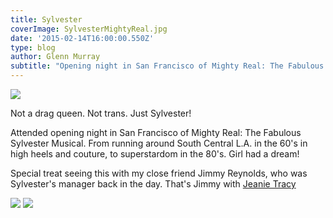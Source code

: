 ---
title: Sylvester
coverImage: SylvesterMightyReal.jpg
date: '2015-02-14T16:00:00.550Z'
type: blog
author: Glenn Murray
subtitle: "Opening night in San Francisco of Mighty Real: The Fabulous Sylvester Musical"
---

<Image src="Sylvester.jpg"  />

Not a drag queen. Not trans. Just Sylvester! 

Attended opening night in San Francisco of Mighty Real: The Fabulous Sylvester Musical. From running around South Central L.A. in the 60's in high heels and couture, to superstardom in the 80's. Girl had a dream!

Special treat seeing this with my close friend Jimmy Reynolds, who was Sylvester's manager back in the day. That's Jimmy with <a href="https://en.wikipedia.org/wiki/Jeanie_Tracy">Jeanie Tracy</a>

<Image src="SylvesterMusical.jpeg"  />
<Image src="JimmyReynoldsJeanieTracy1.jpeg"  />